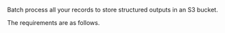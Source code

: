 Batch process all your records to store structured outputs in an S3 bucket.

The requirements are as follows.


<SharedS3 />
<SharedS3CLIAPI />